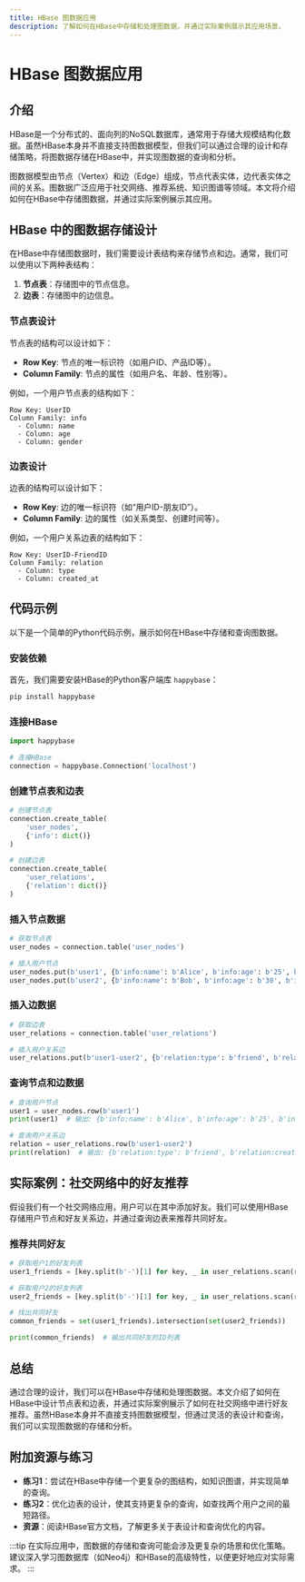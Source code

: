```yaml
---
title: HBase 图数据应用
description: 了解如何在HBase中存储和处理图数据，并通过实际案例展示其应用场景。
---
```


# HBase 图数据应用

## 介绍

HBase是一个分布式的、面向列的NoSQL数据库，通常用于存储大规模结构化数据。虽然HBase本身并不直接支持图数据模型，但我们可以通过合理的设计和存储策略，将图数据存储在HBase中，并实现图数据的查询和分析。

图数据模型由节点（Vertex）和边（Edge）组成，节点代表实体，边代表实体之间的关系。图数据广泛应用于社交网络、推荐系统、知识图谱等领域。本文将介绍如何在HBase中存储图数据，并通过实际案例展示其应用。

## HBase 中的图数据存储设计

在HBase中存储图数据时，我们需要设计表结构来存储节点和边。通常，我们可以使用以下两种表结构：

1. **节点表**：存储图中的节点信息。
2. **边表**：存储图中的边信息。

### 节点表设计

节点表的结构可以设计如下：

- **Row Key**: 节点的唯一标识符（如用户ID、产品ID等）。
- **Column Family**: 节点的属性（如用户名、年龄、性别等）。

例如，一个用户节点表的结构如下：

```plaintext
Row Key: UserID
Column Family: info
  - Column: name
  - Column: age
  - Column: gender
```

### 边表设计

边表的结构可以设计如下：

- **Row Key**: 边的唯一标识符（如“用户ID-朋友ID”）。
- **Column Family**: 边的属性（如关系类型、创建时间等）。

例如，一个用户关系边表的结构如下：

```plaintext
Row Key: UserID-FriendID
Column Family: relation
  - Column: type
  - Column: created_at
```

## 代码示例

以下是一个简单的Python代码示例，展示如何在HBase中存储和查询图数据。

### 安装依赖

首先，我们需要安装HBase的Python客户端库 `happybase`：

```bash
pip install happybase
```

### 连接HBase

```python
import happybase

# 连接HBase
connection = happybase.Connection('localhost')
```

### 创建节点表和边表

```python
# 创建节点表
connection.create_table(
    'user_nodes',
    {'info': dict()}
)

# 创建边表
connection.create_table(
    'user_relations',
    {'relation': dict()}
)
```

### 插入节点数据

```python
# 获取节点表
user_nodes = connection.table('user_nodes')

# 插入用户节点
user_nodes.put(b'user1', {b'info:name': b'Alice', b'info:age': b'25', b'info:gender': b'female'})
user_nodes.put(b'user2', {b'info:name': b'Bob', b'info:age': b'30', b'info:gender': b'male'})
```

### 插入边数据

```python
# 获取边表
user_relations = connection.table('user_relations')

# 插入用户关系边
user_relations.put(b'user1-user2', {b'relation:type': b'friend', b'relation:created_at': b'2023-01-01'})
```

### 查询节点和边数据

```python
# 查询用户节点
user1 = user_nodes.row(b'user1')
print(user1)  # 输出: {b'info:name': b'Alice', b'info:age': b'25', b'info:gender': b'female'}

# 查询用户关系边
relation = user_relations.row(b'user1-user2')
print(relation)  # 输出: {b'relation:type': b'friend', b'relation:created_at': b'2023-01-01'}
```

## 实际案例：社交网络中的好友推荐

假设我们有一个社交网络应用，用户可以在其中添加好友。我们可以使用HBase存储用户节点和好友关系边，并通过查询边表来推荐共同好友。

### 推荐共同好友

```python
# 获取用户1的好友列表
user1_friends = [key.split(b'-')[1] for key, _ in user_relations.scan(row_prefix=b'user1-')]

# 获取用户2的好友列表
user2_friends = [key.split(b'-')[1] for key, _ in user_relations.scan(row_prefix=b'user2-')]

# 找出共同好友
common_friends = set(user1_friends).intersection(set(user2_friends))

print(common_friends)  # 输出共同好友的ID列表
```

## 总结

通过合理的设计，我们可以在HBase中存储和处理图数据。本文介绍了如何在HBase中设计节点表和边表，并通过实际案例展示了如何在社交网络中进行好友推荐。虽然HBase本身并不直接支持图数据模型，但通过灵活的表设计和查询，我们可以实现图数据的存储和分析。

## 附加资源与练习

- **练习1**：尝试在HBase中存储一个更复杂的图结构，如知识图谱，并实现简单的查询。
- **练习2**：优化边表的设计，使其支持更复杂的查询，如查找两个用户之间的最短路径。
- **资源**：阅读HBase官方文档，了解更多关于表设计和查询优化的内容。

:::tip
在实际应用中，图数据的存储和查询可能会涉及更复杂的场景和优化策略。建议深入学习图数据库（如Neo4j）和HBase的高级特性，以便更好地应对实际需求。
:::